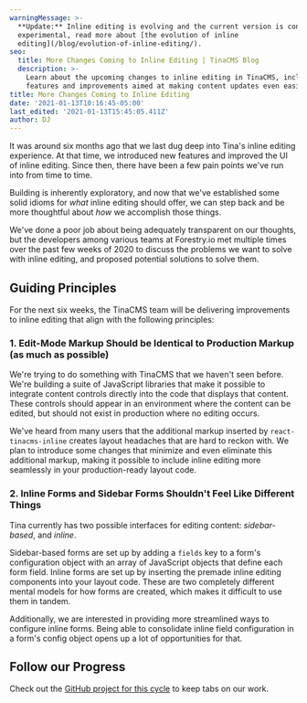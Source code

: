 ```yaml
---
warningMessage: >-
  **Update:** Inline editing is evolving and the current version is considered
  experimental, read more about [the evolution of inline
  editing](/blog/evolution-of-inline-editing/).
seo:
  title: More Changes Coming to Inline Editing | TinaCMS Blog
  description: >-
    Learn about the upcoming changes to inline editing in TinaCMS, including new
    features and improvements aimed at making content updates even easier.
title: More Changes Coming to Inline Editing
date: '2021-01-13T10:16:45-05:00'
last_edited: '2021-01-13T15:45:05.411Z'
author: DJ
---
```


It was around six months ago that we last dug deep into Tina's inline editing experience. At that time, we introduced new features and improved the UI of inline editing. Since then, there have been a few pain points we've run into from time to time.

Building is inherently exploratory, and now that we've established some solid idioms for *what* inline editing should offer, we can step back and be more thoughtful about *how* we accomplish those things.

We've done a poor job about being adequately transparent on our thoughts, but the developers among various teams at Forestry.io met multiple times over the past few weeks of 2020 to discuss the problems we want to solve with inline editing, and proposed potential solutions to solve them.

## Guiding Principles

For the next six weeks, the TinaCMS team will be delivering improvements to inline editing that align with the following principles:

### 1. Edit-Mode Markup Should be Identical to Production Markup (as much as possible)

We're trying to do something with TinaCMS that we haven't seen before. We're building a suite of JavaScript libraries that make it possible to integrate content controls directly into the code that displays that content. These controls should appear in an environment where the content can be edited, but should not exist in production where no editing occurs.

We've heard from many users that the additional markup inserted by `react-tinacms-inline` creates layout headaches that are hard to reckon with. We plan to introduce some changes that minimize and even eliminate this additional markup, making it possible to include inline editing more seamlessly in your production-ready layout code.

### 2. Inline Forms and Sidebar Forms Shouldn't Feel Like Different Things

Tina currently has two possible interfaces for editing content: *sidebar-based*, and *inline*.

Sidebar-based forms are set up by adding a `fields` key to a form's configuration object with an array of JavaScript objects that define each form field. Inline forms are set up by inserting the premade inline editing components into your layout code. These are two completely different mental models for how forms are created, which makes it difficult to use them in tandem.

Additionally, we are interested in providing more streamlined ways to configure inline forms. Being able to consolidate inline field configuration in a form's config object opens up a lot of opportunities for that.

## Follow our Progress

Check out the [GitHub project for this cycle](https://github.com/tinacms/tinacms/projects/9) to keep tabs on our work.
